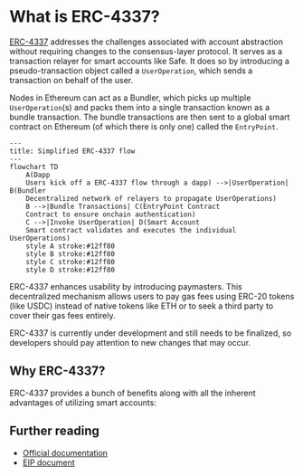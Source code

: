 
# What is ERC-4337?

[ERC-4337](../glossary.md#erc-4337) addresses the challenges associated with account abstraction without requiring changes to the consensus-layer protocol. It serves as a transaction relayer for smart accounts like Safe. It does so by introducing a pseudo-transaction object called a `UserOperation`, which sends a transaction on behalf of the user.

Nodes in Ethereum can act as a Bundler, which picks up multiple `UserOperation`(s) and packs them into a single transaction known as a bundle transaction. The bundle transactions are then sent to a global smart contract on Ethereum (of which there is only one) called the `EntryPoint`.

```mermaid
---
title: Simplified ERC-4337 flow
---
flowchart TD
    A(Dapp
    Users kick off a ERC-4337 flow through a dapp) -->|UserOperation| B(Bundler
    Decentralized network of relayers to propagate UserOperations)
    B -->|Bundle Transactions| C(EntryPoint Contract
    Contract to ensure onchain authentication)
    C -->|Invoke UserOperation| D(Smart Account
    Smart contract validates and executes the individual UserOperations)
    style A stroke:#12ff80
    style B stroke:#12ff80
    style C stroke:#12ff80
    style D stroke:#12ff80
```

ERC-4337 enhances usability by introducing paymasters. This decentralized mechanism allows users to pay gas fees using ERC-20 tokens (like USDC) instead of native tokens like ETH or to seek a third party to cover their gas fees entirely.

ERC-4337 is currently under development and still needs to be finalized, so developers should pay attention to new changes that may occur.

## Why ERC-4337?

ERC-4337 provides a bunch of benefits along with all the inherent advantages of utilizing smart accounts:

<Grid container spacing={2} display="flex" alignContent="flex-start" mt={3}>
  <Grid item xs={12} md={4}>
    <CustomCard
      title={'Flexibility of payments'}
      description={
        'Users can decide how to pay the gas fees. Use native tokens like ETH, ERC-20 tokens, or even sponsored transactions.'
      }
      url=""
      newTab={false}
    />
  </Grid>
  <Grid item xs={12} md={4}>
    <CustomCard
      title={'Freedom of Authentication'}
      description={
        'It enables the use of different authentication mechanisms, such as multi-signature, passkeys, and future quantum-proof cryptography.'
      }
      url=""
      newTab={false}
    />
  </Grid>
  <Grid item xs={12} md={4}>
    <CustomCard
      title={'Decentralization'}
      description={
        "It's supported by various providers, avoiding lock-in to a single-relayer technology, offering an anti-fragile approach with no single point of failure."
      }
      url=""
      newTab={false}
    />
  </Grid>
</Grid>

## Further reading

- [Official documentation](https://www.erc4337.io)
- [EIP document](https://eips.ethereum.org/EIPS/eip-4337)

